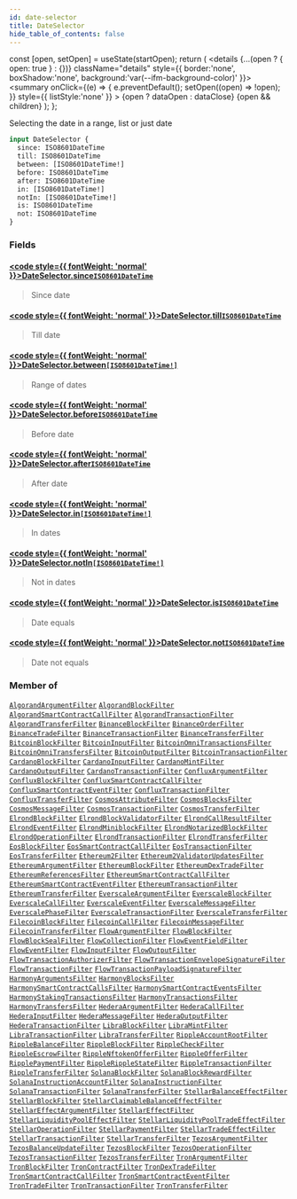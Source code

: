```yaml
---
id: date-selector
title: DateSelector
hide_table_of_contents: false
---
```







  const [open, setOpen] = useState(startOpen);
  return (
    <details {...(open ? { open: true } : {})} className="details" style={{ border:'none', boxShadow:'none', background:'var(--ifm-background-color)' }}>
      <summary
        onClick={(e) => {
          e.preventDefault();
          setOpen((open) => !open);
        }}
        style={{ listStyle:'none' }}
      >
      {open ? dataOpen : dataClose}
      </summary>
      {open && children}
    </details>
  );
};








Selecting the date in a range, list or just date


```graphql
input DateSelector {
  since: ISO8601DateTime
  till: ISO8601DateTime
  between: [ISO8601DateTime!]
  before: ISO8601DateTime
  after: ISO8601DateTime
  in: [ISO8601DateTime!]
  notIn: [ISO8601DateTime!]
  is: ISO8601DateTime
  not: ISO8601DateTime
}
```




### Fields

#### [<code style={{ fontWeight: 'normal' }}>DateSelector.<b>since</b></code>](#)<Bullet />[`ISO8601DateTime`](/docs/graphql-reference/scalars/iso8601-date-time) <Badge class="badge badge--secondary" text="scalar"/> 
> 
> 
> Since date
> 

#### [<code style={{ fontWeight: 'normal' }}>DateSelector.<b>till</b></code>](#)<Bullet />[`ISO8601DateTime`](/docs/graphql-reference/scalars/iso8601-date-time) <Badge class="badge badge--secondary" text="scalar"/> 
> 
> 
> Till date
> 

#### [<code style={{ fontWeight: 'normal' }}>DateSelector.<b>between</b></code>](#)<Bullet />[`[ISO8601DateTime!]`](/docs/graphql-reference/scalars/iso8601-date-time) <Badge class="badge badge--secondary" text="list"/> <Badge class="badge badge--secondary" text="scalar"/> 
> 
> 
> Range of dates
> 

#### [<code style={{ fontWeight: 'normal' }}>DateSelector.<b>before</b></code>](#)<Bullet />[`ISO8601DateTime`](/docs/graphql-reference/scalars/iso8601-date-time) <Badge class="badge badge--secondary" text="scalar"/> 
> 
> 
> Before date
> 

#### [<code style={{ fontWeight: 'normal' }}>DateSelector.<b>after</b></code>](#)<Bullet />[`ISO8601DateTime`](/docs/graphql-reference/scalars/iso8601-date-time) <Badge class="badge badge--secondary" text="scalar"/> 
> 
> 
> After date
> 

#### [<code style={{ fontWeight: 'normal' }}>DateSelector.<b>in</b></code>](#)<Bullet />[`[ISO8601DateTime!]`](/docs/graphql-reference/scalars/iso8601-date-time) <Badge class="badge badge--secondary" text="list"/> <Badge class="badge badge--secondary" text="scalar"/> 
> 
> 
> In dates
> 

#### [<code style={{ fontWeight: 'normal' }}>DateSelector.<b>notIn</b></code>](#)<Bullet />[`[ISO8601DateTime!]`](/docs/graphql-reference/scalars/iso8601-date-time) <Badge class="badge badge--secondary" text="list"/> <Badge class="badge badge--secondary" text="scalar"/> 
> 
> 
> Not in dates
> 

#### [<code style={{ fontWeight: 'normal' }}>DateSelector.<b>is</b></code>](#)<Bullet />[`ISO8601DateTime`](/docs/graphql-reference/scalars/iso8601-date-time) <Badge class="badge badge--secondary" text="scalar"/> 
> 
> 
> Date equals
> 

#### [<code style={{ fontWeight: 'normal' }}>DateSelector.<b>not</b></code>](#)<Bullet />[`ISO8601DateTime`](/docs/graphql-reference/scalars/iso8601-date-time) <Badge class="badge badge--secondary" text="scalar"/> 
> 
> 
> Date not equals
> 



### Member of

[`AlgorandArgumentFilter`](/docs/graphql-reference/inputs/algorand-argument-filter)  <Badge class="secondary" text="input"/><Bullet />[`AlgorandBlockFilter`](/docs/graphql-reference/inputs/algorand-block-filter)  <Badge class="secondary" text="input"/><Bullet />[`AlgorandSmartContractCallFilter`](/docs/graphql-reference/inputs/algorand-smart-contract-call-filter)  <Badge class="secondary" text="input"/><Bullet />[`AlgorandTransactionFilter`](/docs/graphql-reference/inputs/algorand-transaction-filter)  <Badge class="secondary" text="input"/><Bullet />[`AlgorandTransferFilter`](/docs/graphql-reference/inputs/algorand-transfer-filter)  <Badge class="secondary" text="input"/><Bullet />[`BinanceBlockFilter`](/docs/graphql-reference/inputs/binance-block-filter)  <Badge class="secondary" text="input"/><Bullet />[`BinanceOrderFilter`](/docs/graphql-reference/inputs/binance-order-filter)  <Badge class="secondary" text="input"/><Bullet />[`BinanceTradeFilter`](/docs/graphql-reference/inputs/binance-trade-filter)  <Badge class="secondary" text="input"/><Bullet />[`BinanceTransactionFilter`](/docs/graphql-reference/inputs/binance-transaction-filter)  <Badge class="secondary" text="input"/><Bullet />[`BinanceTransferFilter`](/docs/graphql-reference/inputs/binance-transfer-filter)  <Badge class="secondary" text="input"/><Bullet />[`BitcoinBlockFilter`](/docs/graphql-reference/inputs/bitcoin-block-filter)  <Badge class="secondary" text="input"/><Bullet />[`BitcoinInputFilter`](/docs/graphql-reference/inputs/bitcoin-input-filter)  <Badge class="secondary" text="input"/><Bullet />[`BitcoinOmniTransactionsFilter`](/docs/graphql-reference/inputs/bitcoin-omni-transactions-filter)  <Badge class="secondary" text="input"/><Bullet />[`BitcoinOmniTransfersFilter`](/docs/graphql-reference/inputs/bitcoin-omni-transfers-filter)  <Badge class="secondary" text="input"/><Bullet />[`BitcoinOutputFilter`](/docs/graphql-reference/inputs/bitcoin-output-filter)  <Badge class="secondary" text="input"/><Bullet />[`BitcoinTransactionFilter`](/docs/graphql-reference/inputs/bitcoin-transaction-filter)  <Badge class="secondary" text="input"/><Bullet />[`CardanoBlockFilter`](/docs/graphql-reference/inputs/cardano-block-filter)  <Badge class="secondary" text="input"/><Bullet />[`CardanoInputFilter`](/docs/graphql-reference/inputs/cardano-input-filter)  <Badge class="secondary" text="input"/><Bullet />[`CardanoMintFilter`](/docs/graphql-reference/inputs/cardano-mint-filter)  <Badge class="secondary" text="input"/><Bullet />[`CardanoOutputFilter`](/docs/graphql-reference/inputs/cardano-output-filter)  <Badge class="secondary" text="input"/><Bullet />[`CardanoTransactionFilter`](/docs/graphql-reference/inputs/cardano-transaction-filter)  <Badge class="secondary" text="input"/><Bullet />[`ConfluxArgumentFilter`](/docs/graphql-reference/inputs/conflux-argument-filter)  <Badge class="secondary" text="input"/><Bullet />[`ConfluxBlockFilter`](/docs/graphql-reference/inputs/conflux-block-filter)  <Badge class="secondary" text="input"/><Bullet />[`ConfluxSmartContractCallFilter`](/docs/graphql-reference/inputs/conflux-smart-contract-call-filter)  <Badge class="secondary" text="input"/><Bullet />[`ConfluxSmartContractEventFilter`](/docs/graphql-reference/inputs/conflux-smart-contract-event-filter)  <Badge class="secondary" text="input"/><Bullet />[`ConfluxTransactionFilter`](/docs/graphql-reference/inputs/conflux-transaction-filter)  <Badge class="secondary" text="input"/><Bullet />[`ConfluxTransferFilter`](/docs/graphql-reference/inputs/conflux-transfer-filter)  <Badge class="secondary" text="input"/><Bullet />[`CosmosAttributeFilter`](/docs/graphql-reference/inputs/cosmos-attribute-filter)  <Badge class="secondary" text="input"/><Bullet />[`CosmosBlocksFilter`](/docs/graphql-reference/inputs/cosmos-blocks-filter)  <Badge class="secondary" text="input"/><Bullet />[`CosmosMessageFilter`](/docs/graphql-reference/inputs/cosmos-message-filter)  <Badge class="secondary" text="input"/><Bullet />[`CosmosTransactionFilter`](/docs/graphql-reference/inputs/cosmos-transaction-filter)  <Badge class="secondary" text="input"/><Bullet />[`CosmosTransferFilter`](/docs/graphql-reference/inputs/cosmos-transfer-filter)  <Badge class="secondary" text="input"/><Bullet />[`ElrondBlockFilter`](/docs/graphql-reference/inputs/elrond-block-filter)  <Badge class="secondary" text="input"/><Bullet />[`ElrondBlockValidatorFilter`](/docs/graphql-reference/inputs/elrond-block-validator-filter)  <Badge class="secondary" text="input"/><Bullet />[`ElrondCallResultFilter`](/docs/graphql-reference/inputs/elrond-call-result-filter)  <Badge class="secondary" text="input"/><Bullet />[`ElrondEventFilter`](/docs/graphql-reference/inputs/elrond-event-filter)  <Badge class="secondary" text="input"/><Bullet />[`ElrondMiniblockFilter`](/docs/graphql-reference/inputs/elrond-miniblock-filter)  <Badge class="secondary" text="input"/><Bullet />[`ElrondNotarizedBlockFilter`](/docs/graphql-reference/inputs/elrond-notarized-block-filter)  <Badge class="secondary" text="input"/><Bullet />[`ElrondOperationFilter`](/docs/graphql-reference/inputs/elrond-operation-filter)  <Badge class="secondary" text="input"/><Bullet />[`ElrondTransactionFilter`](/docs/graphql-reference/inputs/elrond-transaction-filter)  <Badge class="secondary" text="input"/><Bullet />[`ElrondTransferFilter`](/docs/graphql-reference/inputs/elrond-transfer-filter)  <Badge class="secondary" text="input"/><Bullet />[`EosBlockFilter`](/docs/graphql-reference/inputs/eos-block-filter)  <Badge class="secondary" text="input"/><Bullet />[`EosSmartContractCallFilter`](/docs/graphql-reference/inputs/eos-smart-contract-call-filter)  <Badge class="secondary" text="input"/><Bullet />[`EosTransactionFilter`](/docs/graphql-reference/inputs/eos-transaction-filter)  <Badge class="secondary" text="input"/><Bullet />[`EosTransferFilter`](/docs/graphql-reference/inputs/eos-transfer-filter)  <Badge class="secondary" text="input"/><Bullet />[`Ethereum2Filter`](/docs/graphql-reference/inputs/ethereum-2-filter)  <Badge class="secondary" text="input"/><Bullet />[`Ethereum2ValidatorUpdatesFilter`](/docs/graphql-reference/inputs/ethereum-2-validator-updates-filter)  <Badge class="secondary" text="input"/><Bullet />[`EthereumArgumentFilter`](/docs/graphql-reference/inputs/ethereum-argument-filter)  <Badge class="secondary" text="input"/><Bullet />[`EthereumBlockFilter`](/docs/graphql-reference/inputs/ethereum-block-filter)  <Badge class="secondary" text="input"/><Bullet />[`EthereumDexTradeFilter`](/docs/graphql-reference/inputs/ethereum-dex-trade-filter)  <Badge class="secondary" text="input"/><Bullet />[`EthereumReferencesFilter`](/docs/graphql-reference/inputs/ethereum-references-filter)  <Badge class="secondary" text="input"/><Bullet />[`EthereumSmartContractCallFilter`](/docs/graphql-reference/inputs/ethereum-smart-contract-call-filter)  <Badge class="secondary" text="input"/><Bullet />[`EthereumSmartContractEventFilter`](/docs/graphql-reference/inputs/ethereum-smart-contract-event-filter)  <Badge class="secondary" text="input"/><Bullet />[`EthereumTransactionFilter`](/docs/graphql-reference/inputs/ethereum-transaction-filter)  <Badge class="secondary" text="input"/><Bullet />[`EthereumTransferFilter`](/docs/graphql-reference/inputs/ethereum-transfer-filter)  <Badge class="secondary" text="input"/><Bullet />[`EverscaleArgumentFilter`](/docs/graphql-reference/inputs/everscale-argument-filter)  <Badge class="secondary" text="input"/><Bullet />[`EverscaleBlockFilter`](/docs/graphql-reference/inputs/everscale-block-filter)  <Badge class="secondary" text="input"/><Bullet />[`EverscaleCallFilter`](/docs/graphql-reference/inputs/everscale-call-filter)  <Badge class="secondary" text="input"/><Bullet />[`EverscaleEventFilter`](/docs/graphql-reference/inputs/everscale-event-filter)  <Badge class="secondary" text="input"/><Bullet />[`EverscaleMessageFilter`](/docs/graphql-reference/inputs/everscale-message-filter)  <Badge class="secondary" text="input"/><Bullet />[`EverscalePhaseFilter`](/docs/graphql-reference/inputs/everscale-phase-filter)  <Badge class="secondary" text="input"/><Bullet />[`EverscaleTransactionFilter`](/docs/graphql-reference/inputs/everscale-transaction-filter)  <Badge class="secondary" text="input"/><Bullet />[`EverscaleTransferFilter`](/docs/graphql-reference/inputs/everscale-transfer-filter)  <Badge class="secondary" text="input"/><Bullet />[`FilecoinBlockFilter`](/docs/graphql-reference/inputs/filecoin-block-filter)  <Badge class="secondary" text="input"/><Bullet />[`FilecoinCallFilter`](/docs/graphql-reference/inputs/filecoin-call-filter)  <Badge class="secondary" text="input"/><Bullet />[`FilecoinMessageFilter`](/docs/graphql-reference/inputs/filecoin-message-filter)  <Badge class="secondary" text="input"/><Bullet />[`FilecoinTransferFilter`](/docs/graphql-reference/inputs/filecoin-transfer-filter)  <Badge class="secondary" text="input"/><Bullet />[`FlowArgumentFilter`](/docs/graphql-reference/inputs/flow-argument-filter)  <Badge class="secondary" text="input"/><Bullet />[`FlowBlockFilter`](/docs/graphql-reference/inputs/flow-block-filter)  <Badge class="secondary" text="input"/><Bullet />[`FlowBlockSealFilter`](/docs/graphql-reference/inputs/flow-block-seal-filter)  <Badge class="secondary" text="input"/><Bullet />[`FlowCollectionFilter`](/docs/graphql-reference/inputs/flow-collection-filter)  <Badge class="secondary" text="input"/><Bullet />[`FlowEventFieldFilter`](/docs/graphql-reference/inputs/flow-event-field-filter)  <Badge class="secondary" text="input"/><Bullet />[`FlowEventFilter`](/docs/graphql-reference/inputs/flow-event-filter)  <Badge class="secondary" text="input"/><Bullet />[`FlowInputFilter`](/docs/graphql-reference/inputs/flow-input-filter)  <Badge class="secondary" text="input"/><Bullet />[`FlowOutputFilter`](/docs/graphql-reference/inputs/flow-output-filter)  <Badge class="secondary" text="input"/><Bullet />[`FlowTransactionAuthorizerFilter`](/docs/graphql-reference/inputs/flow-transaction-authorizer-filter)  <Badge class="secondary" text="input"/><Bullet />[`FlowTransactionEnvelopeSignatureFilter`](/docs/graphql-reference/inputs/flow-transaction-envelope-signature-filter)  <Badge class="secondary" text="input"/><Bullet />[`FlowTransactionFilter`](/docs/graphql-reference/inputs/flow-transaction-filter)  <Badge class="secondary" text="input"/><Bullet />[`FlowTransactionPayloadSignatureFilter`](/docs/graphql-reference/inputs/flow-transaction-payload-signature-filter)  <Badge class="secondary" text="input"/><Bullet />[`HarmonyArgumentsFilter`](/docs/graphql-reference/inputs/harmony-arguments-filter)  <Badge class="secondary" text="input"/><Bullet />[`HarmonyBlocksFilter`](/docs/graphql-reference/inputs/harmony-blocks-filter)  <Badge class="secondary" text="input"/><Bullet />[`HarmonySmartContractCallsFilter`](/docs/graphql-reference/inputs/harmony-smart-contract-calls-filter)  <Badge class="secondary" text="input"/><Bullet />[`HarmonySmartContractEventsFilter`](/docs/graphql-reference/inputs/harmony-smart-contract-events-filter)  <Badge class="secondary" text="input"/><Bullet />[`HarmonyStakingTransactionsFilter`](/docs/graphql-reference/inputs/harmony-staking-transactions-filter)  <Badge class="secondary" text="input"/><Bullet />[`HarmonyTransactionsFilter`](/docs/graphql-reference/inputs/harmony-transactions-filter)  <Badge class="secondary" text="input"/><Bullet />[`HarmonyTransfersFilter`](/docs/graphql-reference/inputs/harmony-transfers-filter)  <Badge class="secondary" text="input"/><Bullet />[`HederaArgumentFilter`](/docs/graphql-reference/inputs/hedera-argument-filter)  <Badge class="secondary" text="input"/><Bullet />[`HederaCallFilter`](/docs/graphql-reference/inputs/hedera-call-filter)  <Badge class="secondary" text="input"/><Bullet />[`HederaInputFilter`](/docs/graphql-reference/inputs/hedera-input-filter)  <Badge class="secondary" text="input"/><Bullet />[`HederaMessageFilter`](/docs/graphql-reference/inputs/hedera-message-filter)  <Badge class="secondary" text="input"/><Bullet />[`HederaOutputFilter`](/docs/graphql-reference/inputs/hedera-output-filter)  <Badge class="secondary" text="input"/><Bullet />[`HederaTransactionFilter`](/docs/graphql-reference/inputs/hedera-transaction-filter)  <Badge class="secondary" text="input"/><Bullet />[`LibraBlockFilter`](/docs/graphql-reference/inputs/libra-block-filter)  <Badge class="secondary" text="input"/><Bullet />[`LibraMintFilter`](/docs/graphql-reference/inputs/libra-mint-filter)  <Badge class="secondary" text="input"/><Bullet />[`LibraTransactionFilter`](/docs/graphql-reference/inputs/libra-transaction-filter)  <Badge class="secondary" text="input"/><Bullet />[`LibraTransferFilter`](/docs/graphql-reference/inputs/libra-transfer-filter)  <Badge class="secondary" text="input"/><Bullet />[`RippleAccountRootFilter`](/docs/graphql-reference/inputs/ripple-account-root-filter)  <Badge class="secondary" text="input"/><Bullet />[`RippleBalanceFilter`](/docs/graphql-reference/inputs/ripple-balance-filter)  <Badge class="secondary" text="input"/><Bullet />[`RippleBlockFilter`](/docs/graphql-reference/inputs/ripple-block-filter)  <Badge class="secondary" text="input"/><Bullet />[`RippleCheckFilter`](/docs/graphql-reference/inputs/ripple-check-filter)  <Badge class="secondary" text="input"/><Bullet />[`RippleEscrowFilter`](/docs/graphql-reference/inputs/ripple-escrow-filter)  <Badge class="secondary" text="input"/><Bullet />[`RippleNftokenOfferFilter`](/docs/graphql-reference/inputs/ripple-nftoken-offer-filter)  <Badge class="secondary" text="input"/><Bullet />[`RippleOfferFilter`](/docs/graphql-reference/inputs/ripple-offer-filter)  <Badge class="secondary" text="input"/><Bullet />[`RipplePaymentFilter`](/docs/graphql-reference/inputs/ripple-payment-filter)  <Badge class="secondary" text="input"/><Bullet />[`RippleRippleStateFilter`](/docs/graphql-reference/inputs/ripple-ripple-state-filter)  <Badge class="secondary" text="input"/><Bullet />[`RippleTransactionFilter`](/docs/graphql-reference/inputs/ripple-transaction-filter)  <Badge class="secondary" text="input"/><Bullet />[`RippleTransferFilter`](/docs/graphql-reference/inputs/ripple-transfer-filter)  <Badge class="secondary" text="input"/><Bullet />[`SolanaBlockFilter`](/docs/graphql-reference/inputs/solana-block-filter)  <Badge class="secondary" text="input"/><Bullet />[`SolanaBlockRewardFilter`](/docs/graphql-reference/inputs/solana-block-reward-filter)  <Badge class="secondary" text="input"/><Bullet />[`SolanaInstructionAccountFilter`](/docs/graphql-reference/inputs/solana-instruction-account-filter)  <Badge class="secondary" text="input"/><Bullet />[`SolanaInstructionFilter`](/docs/graphql-reference/inputs/solana-instruction-filter)  <Badge class="secondary" text="input"/><Bullet />[`SolanaTransactionFilter`](/docs/graphql-reference/inputs/solana-transaction-filter)  <Badge class="secondary" text="input"/><Bullet />[`SolanaTransferFilter`](/docs/graphql-reference/inputs/solana-transfer-filter)  <Badge class="secondary" text="input"/><Bullet />[`StellarBalanceEffectFilter`](/docs/graphql-reference/inputs/stellar-balance-effect-filter)  <Badge class="secondary" text="input"/><Bullet />[`StellarBlockFilter`](/docs/graphql-reference/inputs/stellar-block-filter)  <Badge class="secondary" text="input"/><Bullet />[`StellarClaimableBalanceEffectFilter`](/docs/graphql-reference/inputs/stellar-claimable-balance-effect-filter)  <Badge class="secondary" text="input"/><Bullet />[`StellarEffectArgumentFilter`](/docs/graphql-reference/inputs/stellar-effect-argument-filter)  <Badge class="secondary" text="input"/><Bullet />[`StellarEffectFilter`](/docs/graphql-reference/inputs/stellar-effect-filter)  <Badge class="secondary" text="input"/><Bullet />[`StellarLiquidityPoolEffectFilter`](/docs/graphql-reference/inputs/stellar-liquidity-pool-effect-filter)  <Badge class="secondary" text="input"/><Bullet />[`StellarLiquidityPoolTradeEffectFilter`](/docs/graphql-reference/inputs/stellar-liquidity-pool-trade-effect-filter)  <Badge class="secondary" text="input"/><Bullet />[`StellarOperationFilter`](/docs/graphql-reference/inputs/stellar-operation-filter)  <Badge class="secondary" text="input"/><Bullet />[`StellarPaymentFilter`](/docs/graphql-reference/inputs/stellar-payment-filter)  <Badge class="secondary" text="input"/><Bullet />[`StellarTradeEffectFilter`](/docs/graphql-reference/inputs/stellar-trade-effect-filter)  <Badge class="secondary" text="input"/><Bullet />[`StellarTransactionFilter`](/docs/graphql-reference/inputs/stellar-transaction-filter)  <Badge class="secondary" text="input"/><Bullet />[`StellarTransferFilter`](/docs/graphql-reference/inputs/stellar-transfer-filter)  <Badge class="secondary" text="input"/><Bullet />[`TezosArgumentFilter`](/docs/graphql-reference/inputs/tezos-argument-filter)  <Badge class="secondary" text="input"/><Bullet />[`TezosBalanceUpdateFilter`](/docs/graphql-reference/inputs/tezos-balance-update-filter)  <Badge class="secondary" text="input"/><Bullet />[`TezosBlockFilter`](/docs/graphql-reference/inputs/tezos-block-filter)  <Badge class="secondary" text="input"/><Bullet />[`TezosOperationFilter`](/docs/graphql-reference/inputs/tezos-operation-filter)  <Badge class="secondary" text="input"/><Bullet />[`TezosTransactionFilter`](/docs/graphql-reference/inputs/tezos-transaction-filter)  <Badge class="secondary" text="input"/><Bullet />[`TezosTransferFilter`](/docs/graphql-reference/inputs/tezos-transfer-filter)  <Badge class="secondary" text="input"/><Bullet />[`TronArgumentFilter`](/docs/graphql-reference/inputs/tron-argument-filter)  <Badge class="secondary" text="input"/><Bullet />[`TronBlockFilter`](/docs/graphql-reference/inputs/tron-block-filter)  <Badge class="secondary" text="input"/><Bullet />[`TronContractFilter`](/docs/graphql-reference/inputs/tron-contract-filter)  <Badge class="secondary" text="input"/><Bullet />[`TronDexTradeFilter`](/docs/graphql-reference/inputs/tron-dex-trade-filter)  <Badge class="secondary" text="input"/><Bullet />[`TronSmartContractCallFilter`](/docs/graphql-reference/inputs/tron-smart-contract-call-filter)  <Badge class="secondary" text="input"/><Bullet />[`TronSmartContractEventFilter`](/docs/graphql-reference/inputs/tron-smart-contract-event-filter)  <Badge class="secondary" text="input"/><Bullet />[`TronTradeFilter`](/docs/graphql-reference/inputs/tron-trade-filter)  <Badge class="secondary" text="input"/><Bullet />[`TronTransactionFilter`](/docs/graphql-reference/inputs/tron-transaction-filter)  <Badge class="secondary" text="input"/><Bullet />[`TronTransferFilter`](/docs/graphql-reference/inputs/tron-transfer-filter)  <Badge class="secondary" text="input"/>

